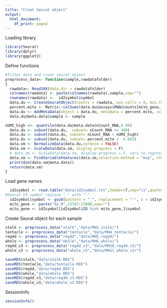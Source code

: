 ```yaml
---
title: "Creat Seurat object"
output:
  html_document:
    df_print: paged
---
```


Loading library
```r
library(Seurat)
library(dplyr)
library(ggplot2)
```

Define functions
```r
#filter data and creat seurat object
preprocess_data<- function(sample,rawdatafolder)
{
  rawdata<- Read10X(data.dir = rawdatafolder)
  colnames(rawdata) <- paste(colnames(rawdata),sample,sep="")
  rownames(rawdata) <-  id2symbol$symbol
  data.du <- CreateSeuratObject(counts = rawdata, min.cells = 0, min.features = 0, project = sample)
  percent.mito <- Matrix::colSums(data.du@assays$RNA@counts[mito_gene, ])/Matrix::colSums(data.du@assays$RNA@counts)
  data.du <- AddMetaData(object = data.du, metadata = percent.mito, col.name = "percent.mito")
  data.du@meta.data$sample <- sample

nUMI_high <<- quantile(data.du@meta.data$nCount_RNA,0.99)
  data.du <- subset(data.du,  subset= nCount_RNA >= 400)
  data.du <- subset(data.du, subset= nCount_RNA < nUMI_high)
  data.du <- subset(data.du, subset= percent.mito <  0.002)
  data.sm <- NormalizeData(data.du,verbose = FALSE)
  data.sm <- ScaleData(data.sm, display.progress = F)
  # data.sm <- ScaleData(data.sm, display.progress = F, vars.to.regress="nUMI")
  data.sm <- FindVariableFeatures(data.sm,selection.method = "mvp", nfeatures = 1000, verbose = FALSE)
  print(dim(data.sm@meta.data))
  return(data.sm)
}
```
Load gene names
```r
  id2symbol <- read.table("data/id2symbol.txt",header=T,sep="\t",quote="\"", stringsAsFactors=F)
#Seurat V3 symbol replace "_" with "-"
  id2symbol$symbol <- gsub(pattern = "_", replacement = "-", x = id2symbol$symbol)
  mito_gene <- paste("Xe_0",23787:23800,sep="")
  mito_gene <- id2symbol[id2symbol$ID %in% mito_gene,]$symbol
```
Create Seurat object for each sample
```r
stalk <- preprocess_data("stalk","data/MH3_stalk/")
tentacle <- preprocess_data("tentacle","data/MH4_tentacle/")
reg4d <- preprocess_data("reg4d","data/MH5_reg4d/")
whole <- preprocess_data("whole","data/MH6_whole/")
reg4d_v3 <- preprocess_data("reg4d_v3","data/MH10_reg4d_v3/")
whole_v3 <- preprocess_data("whole_v3","data/MH11_whole_v3/")

saveRDS(stalk,"data/stalk.RDS")
saveRDS(tentacle,"data/tentacle.RDS")
saveRDS(reg4d,"data/reg4d.RDS")
saveRDS(whole,"data/whole.RDS")
saveRDS(reg4d_v3,"data/reg4d_v3.RDS")
saveRDS(whole_v3,"data/whole_v3.RDS")
```

SessionInfo
```r
sessionInfo()
```

